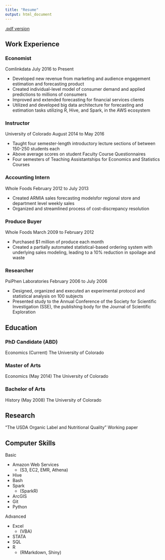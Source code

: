 ```yaml
---
title: "Resume"
output: html_document
---
```


[.pdf version](Resume.pdf)

## Work Experience

### Economist
Comlinkdata
July 2016 to Present

* Developed new revenue from marketing and audience engagement estimation and forecasting product 
* Created individual-level model of consumer demand and applied predictions to millions of consumers
* Improved and extended forecasting for financial services clients 
* Utilized and developed big data architecture for forecasting and estimation tasks utilizing R, Hive, and Spark, in the AWS ecosystem

### Instructor
University of Colorado
August 2014 to May 2016

* Taught four semester-length introductory lecture sections of between 150-250 students each
* Above average scores on student Faculty Course Questionnaires
* Four semesters of Teaching Assistantships for Economics and Statistics Courses


### Accounting Intern
Whole Foods
February 2012 to July 2013

* Created ARMIA sales forecasting modelsfor regional store and department level weekly sales
* Organized and streamlined process of cost-discrepancy resolution

### Produce Buyer
Whole Foods
March 2009 to February 2012

* Purchased \$1 million of produce each month
* Created a partially automated statistical-based ordering system with underlying sales modeling, leading to a  10\% reduction in spoilage and waste

### Researcher
PsiPhen Laboratories
February 2006 to July 2006

* Designed, organized and executed an experimental protocol and statistical analysis on 100 subjects
* Presented study to the Annual Conference of the Society for Scientific Investigation (SSE), the publishing body for the Journal of Scientific Exploration

## Education

### PhD Candidate (ABD)
Economics (Current)
The University of Colorado


### Master of Arts 
Economics (May 2014)
The University of Colorado

### Bachelor of Arts
History (May 2008)
The University of Colorado



## Research

"The USDA Organic Label and Nutritional Quality"
Working paper


## Computer Skills 

Basic 

* Amazon Web Services 
  + (S3, EC2, EMR, Athena) 
* Hive
* Bash
* Spark 
  + (SparkR) 
* ArcGIS
* Git 
* Python 

Advanced 

* Excel 
  + (VBA)
* STATA 
* SQL 
* R 
  + (RMarkdown, Shiny)
